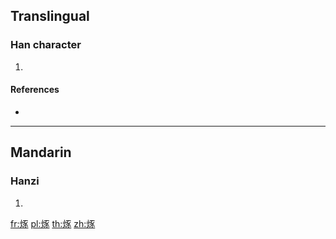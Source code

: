 ==Translingual==

===Han character===
{{Han char|rn=86|rad=火|as=07|sn=11|four=91832|canj=FMSO}}

# {{defn|Han|sort=火07}}

====References====
* {{Han ref|kx=0672.010|dkj=19056|dj=1080.200|hdz=32204.030|uh=70FC|ud=28924|bh=D652|bd=54866}}

----

==Mandarin==

===Hanzi===
{{cmn-hanzi|pin=[[hū]] ([[hu1]]), [[hūn]] ([[hun1]])|wg=hu<sup>1</sup>, hun<sup>1</sup>}}

# {{defn|lang=cmn|sort=火07}}

[[fr:烼]]
[[pl:烼]]
[[th:烼]]
[[zh:烼]]